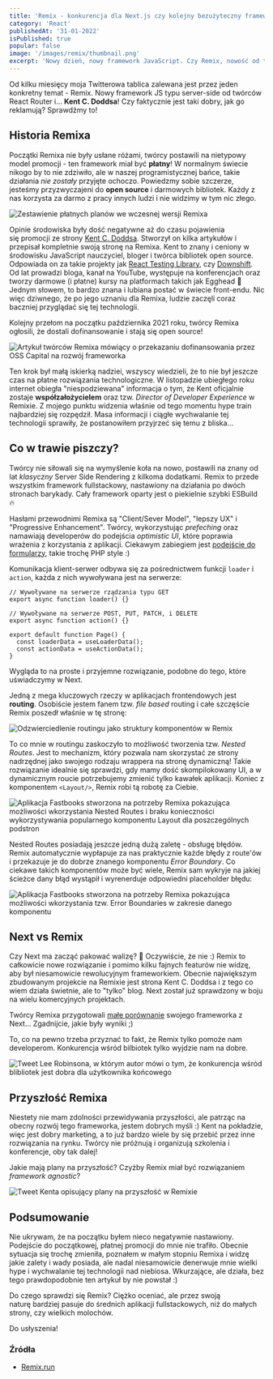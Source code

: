 ```yaml
---
title: 'Remix - konkurencja dla Next.js czy kolejny bezużyteczny framework?'
category: 'React'
publishedAt: '31-01-2022'
isPublished: true
popular: false
image: '/images/remix/thumbnail.png'
excerpt: 'Nowy dzień, nowy framework JavaScript. Czy Remix, nowość od twórców React Router, to kolejna beużyteczna biblioteka, czy technologia warta uwagi?'
---
```


Od kilku miesięcy moja Twitterowa tablica zalewana jest przez jeden konkretny temat - Remix. Nowy framework JS typu server-side od twórców React Router i... **Kent C. Doddsa**! Czy faktycznie jest taki dobry, jak go reklamują? Sprawdźmy to!

## Historia Remixa

Początki Remixa nie były usłane różami, twórcy postawili na nietypowy model promocji - ten framework miał być **płatny**! W normalnym świecie nikogo by to nie zdziwiło, ale w naszej programistycznej bańce, takie działania _nie zostały_ przyjęte ochoczo. Powiedzmy sobie szczerze, jesteśmy przyzwyczajeni do **open source** i darmowych bibliotek. Każdy z nas korzysta za darmo z pracy innych ludzi i nie widzimy w tym nic złego.

<Image
  src="/images/remix/preview.png"
  alt="Zestawienie płatnych planów we wczesnej wersji Remixa"
/>

Opinie środowiska były dość negatywne aż do czasu pojawienia się promocji ze strony [Kent C. Doddsa](https://kentcdodds.com/). Stworzył on kilka artykułów i przepisał kompletnie swoją stronę na Remixa. Kent to znany i ceniony w środowisku JavaScript nauczyciel, bloger i twórca bibliotek open source. Odpowiada on za takie projekty jak [React Testing Library](https://github.com/testing-library/react-testing-library), czy [Downshift](https://github.com/downshift-js/downshift). Od lat prowadzi bloga, kanał na YouTube, występuje na konferencjach oraz tworzy darmowe (i płatne) kursy na platformach takich jak Egghead 🥚 Jednym słowem, to bardzo znana i lubiana postać w świecie front-endu. Nic więc dziwnego, że po jego uznaniu dla Remixa, ludzie zaczęli coraz baczniej przyglądać się tej technologii.

Kolejny przełom na początku października 2021 roku, twórcy Remixa ogłosili, że dostali dofinansowanie i stają się open source!

<Image
  src="/images/remix/open-source.png"
  alt="Artykuł twórców Remixa mówiący o przekazaniu dofinansowania przez OSS Capital na rozwój frameworka"
/>

Ten krok był małą iskierką nadziei, wszyscy wiedzieli, że to nie był jeszcze czas na płatne rozwiązania technologiczne. W listopadzie ubiegłego roku internet obiegła "niespodziewana" informacja o tym, że Kent oficjalnie zostaje **współzałożycielem** oraz tzw. _Director of Developer Experience_ w Remixie. Z mojego punktu widzenia właśnie od tego momentu hype train najbardziej się rozpędził. Masa informacji i ciągłe wychwalanie tej technologii sprawiły, że postanowiłem przyjrzeć się temu z bliska...

## Co w trawie piszczy?

Twórcy nie siłowali się na wymyślenie koła na nowo, postawili na znany od lat _klasyczny_ Server Side Rendering z kilkoma dodatkami. Remix to przede wszystkim framework fullstackowy, nastawiony na działania po dwóch stronach barykady. Cały framework oparty jest o piekielnie szybki ESBuild 🔥

Hasłami przewodnimi Remixa są "Client/Sever Model", "lepszy UX" i "Progressive Enhancement". Twórcy, wykorzystując _prefeching_ oraz namawiają developerów do podejścia _optimistic UI_, które poprawia wrażenia z korzystania z aplikacji. Ciekawym zabiegiem jest [podejście do formularzy](https://remix.run/docs/en/v1/guides/data-writes#plain-html-forms), takie trochę PHP style :)

Komunikacja klient-serwer odbywa się za pośrednictwem funkcji `loader` i `action`, każda z nich wywoływana jest na serwerze:

```tsx
// Wywoływane na serwerze rządzania typu GET
export async function loader() {}

// Wywoływane na serwerze POST, PUT, PATCH, i DELETE
export async function action() {}

export default function Page() {
  const loaderData = useLoaderData();
  const actionData = useActionData();
}
```

Wygląda to na proste i przyjemne rozwiązanie, podobne do tego, które uświadczymy w Next.

Jedną z mega kluczowych rzeczy w aplikacjach frontendowych jest **routing**. Osobiście jestem fanem tzw. _file based_ routing i całe szczęście Remix poszedł właśnie w tę stronę:

<Image
  src="/images/remix/routing.png"
  alt="Odzwierciedlenie routingu jako struktury komponentów w Remix"
/>

To co mnie w routingu zaskoczyło to możliwość tworzenia tzw. _Nested Routes_. Jest to mechanizm, który pozwala nam skorzystać ze strony nadrzędnej jako swojego rodzaju wrappera na stronę dynamiczną! Takie rozwiązanie idealnie się sprawdzi, gdy mamy dość skompilokowany UI, a w dynamicznym roucie potrzebujemy zmienić tylko kawałek aplikacji. Koniec z komponentem `<Layout/>`, Remix robi tą robotę za Ciebie.

<Image
  src="/images/remix/nested-routes.png"
  alt="Aplikacja Fastbooks stworzona na potrzeby Remixa pokazująca możliwości wkorzystania Nested Routes i braku konieczności wykorzystywania popularnego komponentu Layout dla poszczególnych podstron"
/>

Nested Routes posiadają jeszcze jedną dużą zaletę - obsługę błędów. Remix automatycznie wypłapuje za nas praktycznie każde błędy z route'ów i przekazuje je do dobrze znanego komponentu _Error Boundary_. Co ciekawe takich komponentów może być wiele, Remix sam wykryje na jakiej ścieżce dany błąd wystąpił i wyrenerduje odpowiedni placeholder błędu:

<Image
  src="/images/remix/error-boundary.png"
  alt="Aplikacja Fastbooks stworzona na potrzeby Remixa pokazująca możliwości wkorzystania tzw. Error Boundaries w zakresie danego komponentu"
/>

## Next vs Remix

Czy Next ma zacząć pakować walizę? 💼 Oczywiście, że nie :) Remix to całkowicie nowe rozwiązanie i pomimo kilku fajnych featurów nie widzę, aby był niesamowicie rewolucyjnym frameworkiem. Obecnie największym zbudowanym projekcie na Remixie jest strona Kent C. Doddsa i z tego co wiem działa świetnie, ale to "tylko" blog. Next został już sprawdzony w boju na wielu komercyjnych projektach.

Twórcy Remixa przygotowali [małe porównanie](https://remix.run/blog/remix-vs-next) swojego frameworka z Next... Zgadnijcie, jakie były wyniki ;)

To, co na pewno trzeba przyznać to fakt, że Remix tylko pomoże nam developerom. Konkurencja wśród bilbiotek tylko wyjdzie nam na dobre.

<Image
  src="/images/remix/konkurencja.png"
  alt="Tweet Lee Robinsona, w którym autor mówi o tym, że konkurencja wśród blibliotek jest dobra dla użytkownika końcowego"
/>

## Przyszłość Remixa

Niestety nie mam zdolności przewidywania przyszłości, ale patrząc na obecny rozwój tego frameworka, jestem dobrych myśli :) Kent na pokładzie, więc jest dobry marketing, a to już bardzo wiele by się przebić przez inne rozwiązania na rynku. Twórcy nie próżnują i organizują szkolenia i konferencje, oby tak dalej!

Jakie mają plany na przyszłość? Czyżby Remix miał być rozwiązaniem _framework agnostic_?

<Image
  src="/images/remix/przyszlosc.png"
  alt="Tweet Kenta opisujący plany na przyszłość w Remixie"
/>

## Podsumowanie

Nie ukrywam, że na początku byłem nieco negatywnie nastawiony. Podejście do początkowej, płatnej promocji do mnie nie trafiło. Obecnie sytuacja się trochę zmieniła, poznałem w małym stopniu Remixa i widzę jakie zalety i wady posiada, ale nadal niesamowicie denerwuje mnie wielki hype i wychwalanie tej technologii nad niebiosa. Wkurzające, ale działa, bez tego prawdopodobnie ten artykuł by nie powstał :)

Do czego sprawdzi się Remix? Ciężko oceniać, ale przez swoją naturę bardziej pasuje do średnich aplikacji fullstackowych, niż do małych strony, czy wielkich molochów.

Do usłyszenia!

### Źródła

- [Remix.run](https://remix.run/)
